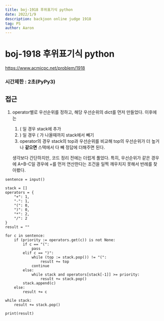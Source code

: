 ```yaml
---
title: boj-1918 후위표기식 python
date: 2022/1/9
description: backjoon online judge 1918
tag: PS
author: Aaron
---
```


# boj-1918 후위표기식 python

https://www.acmicpc.net/problem/1918

### 시간제한 : 2초(PyPy3)

## 접근
1. operator별로 우선순위를 정하고, 해당 우선순위의 dict를 먼저 만들었다. 이후에는
    1. ( 일 경우 stack에 추가
    2. ) 일 경우 ( 가 나올때까지 stack에서 빼기
    3. operator의 경우 stack의 top과 우선순위를 비교해 top의 우선순위가 더 높거나 __같으면__ 스택에서 다 빼 정답에 더해주면 된다.

    생각보다 간단하지만, 코드 정리 전에는 더럽게 풀었다. 특히, 우선순위가 같은 경우에 A+B-C일 경우에 +를 먼저 연산한다는 조건을 일찍 깨우치지 못해서 반례를 찾아봤다.
```
sentence = input()

stack = []
operators = {
    "+": 1,
    "-": 1,
    "(": 0,
    ")": 0,
    "*": 2,
    "/": 2
}
result = ""

for c in sentence:
    if (priority := operators.get(c)) is not None:
        if c == "(":
            pass
        elif c == ")":
            while (top := stack.pop()) != "(":
                result += top
            continue
        else:
            while stack and operators[stack[-1]] >= priority:
                result += stack.pop()
        stack.append(c)
    else:
        result += c

while stack:
    result += stack.pop()

print(result)
```
